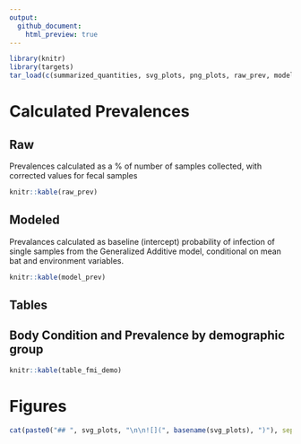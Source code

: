 ```yaml
---
output: 
  github_document:
    html_preview: true
---
```



```r
library(knitr)
library(targets)
tar_load(c(summarized_quantities, svg_plots, png_plots, raw_prev, model_prev))
```

# Calculated Prevalences

## Raw

Prevalences calculated as a % of number of samples collected, with corrected values for fecal samples

```r
knitr::kable(raw_prev)
```

## Modeled

Prevalances calculated as baseline (intercept) probability of infection of single samples from the Generalized Additive model, conditional on mean bat and environment variables.

```r
knitr::kable(model_prev)
```

## Tables

## Body Condition and Prevalence by demographic group

```r
knitr::kable(table_fmi_demo)
```

# Figures

```r
cat(paste0("## ", svg_plots, "\n\n![](", basename(svg_plots), ")"), sep = "\n\n")
```
